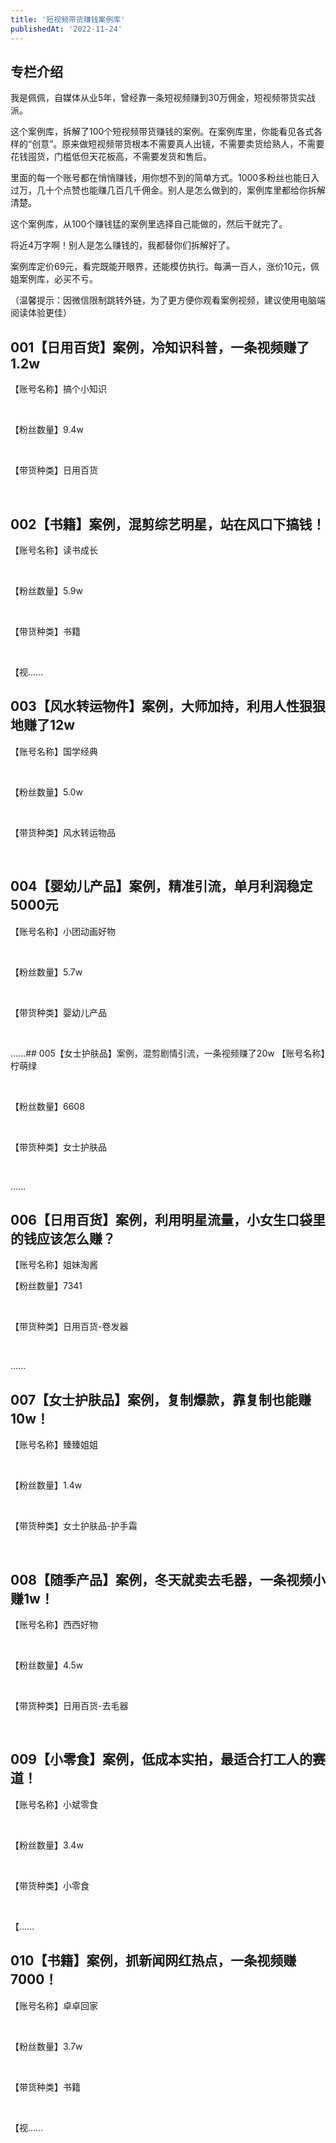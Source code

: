 ```yaml
---
title: '短视频带货赚钱案例库'
publishedAt: '2022-11-24'
---
```


## 专栏介绍

我是佩佩，自媒体从业5年，曾经靠一条短视频赚到30万佣金，短视频带货实战派。  
  
这个案例库，拆解了100个短视频带货赚钱的案例。在案例库里，你能看见各式各样的“创意”。原来做短视频带货根本不需要真人出镜，不需要卖货给熟人，不需要花钱囤货，门槛低但天花板高，不需要发货和售后。  
  
里面的每一个账号都在悄悄赚钱，用你想不到的简单方式。1000多粉丝也能日入过万，几十个点赞也能赚几百几千佣金。别人是怎么做到的，案例库里都给你拆解清楚。  
  
这个案例库，从100个赚钱猛的案例里选择自己能做的，然后干就完了。  
  
将近4万字啊！别人是怎么赚钱的，我都替你们拆解好了。  
  
案例库定价69元，看完既能开眼界，还能模仿执行。每满一百人，涨价10元，佩姐案例库，必买不亏。  
  
（温馨提示：因微信限制跳转外链，为了更方便你观看案例视频，建议使用电脑端阅读体验更佳）

## 001【日用百货】案例，冷知识科普，一条视频赚了1.2w
【账号名称】搞个小知识

 

【粉丝数量】9.4w

 

【带货种类】日用百货

 

## 002【书籍】案例，混剪综艺明星，站在风口下搞钱！
【账号名称】读书成长

 

【粉丝数量】5.9w

 

【带货种类】书籍

 

【视......

## 003【风水转运物件】案例，大师加持，利用人性狠狠地赚了12w
【账号名称】国学经典

 

【粉丝数量】5.0w

 

【带货种类】风水转运物品

 

## 004【婴幼儿产品】案例，精准引流，单月利润稳定5000元
【账号名称】小团动画好物

 

【粉丝数量】5.7w

 

【带货种类】婴幼儿产品

 

......## 005【女士护肤品】案例，混剪剧情引流，一条视频赚了20w
【账号名称】柠萌绿

 

【粉丝数量】6608

 

【带货种类】女士护肤品

 

......

## 006【日用百货】案例，利用明星流量，小女生口袋里的钱应该怎么赚？
【账号名称】姐妹淘酱

 

【粉丝数量】7341

 

【带货种类】日用百货-卷发器

 

......

## 007【女士护肤品】案例，复制爆款，靠复制也能赚10w！
【账号名称】臻臻姐姐

 

【粉丝数量】1.4w

 

【带货种类】女士护肤品-护手霜

 

## 008【随季产品】案例，冬天就卖去毛器，一条视频小赚1w！
【账号名称】西西好物

 

【粉丝数量】4.5w

 

【带货种类】日用百货-去毛器

 

## 009【小零食】案例，低成本实拍，最适合打工人的赛道！
【账号名称】小斌零食

 

【粉丝数量】3.4w

 

【带货种类】小零食

 

【......

## 010【书籍】案例，抓新闻网红热点，一条视频赚7000！
【账号名称】卓卓回家

 

【粉丝数量】3.7w

 

【带货种类】书籍

 

【视......

